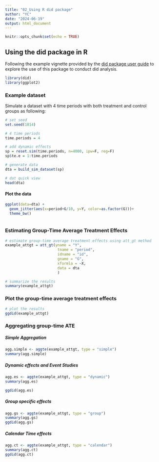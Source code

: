 ```yaml
---
title: "02_Using R did package"
author: "YC"
date: "2024-06-19"
output: html_document
---
```


```r
knitr::opts_chunk$set(echo = TRUE)
```



## Using the did package in R

Following the example vignette provided by the [did package user guide](https://bcallaway11.github.io/did/articles/did-basics.html) to explore the use of this package to conduct did analysis.

```r
library(did)
library(ggplot2)
```


### Example dataset

Simulate a dataset with 4 time periods with both treatment and control groups as following:

```r
# set seed
set.seed(1814)

# 4 time periods
time.periods = 4

# add dynamic effects
sp = reset.sim(time.periods, n=4000, ipw=F, reg=F)
sp$te.e = 1:time.periods

# generate data
dta = build_sim_dataset(sp)

# dat quick view
head(dta)

```
#### Plot the data

```r

ggplot(data=dta) +
  geom_jitter(aes(x=period+G/10, y=Y, color=as.factor(G)))+
  theme_bw()
  

```


### Estimating Group-Time Average Treatment Effects

```r
# estimate group-time average treatment effects using att_gt method
example_attgt = att_gt(yname = "Y",
                        tname = "period",
                        idname = "id",
                        gname = "G",
                        xformla = ~X,
                        data = dta
                        )

# summarize the results
summary(example_attgt)

```

### Plot the group-time average treatment effects

```r
# plot the results
ggdid(example_attgt)

```



### Aggregating group-time ATE

##### Simple Aggregation

```r
agg.simple <- aggte(example_attgt, type = "simple")
summary(agg.simple)
```
##### Dynamic effects and Event Studies

```r
agg.es <- aggte(example_attgt, type = "dynamic")
summary(agg.es)

```

```r
ggdid(agg.es)

```


##### Group specific effects

```r
agg.gs <- aggte(example_attgt, type = "group")
summary(agg.gs)
ggdid(agg.gs)
```

##### Calendar Time effects

```r
agg.ct <- aggte(example_attgt, type = "calendar")
summary(agg.ct)
ggdid(agg.ct)
```



